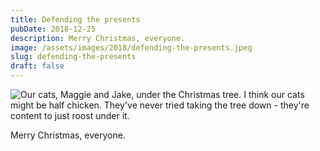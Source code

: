 ```yaml
---
title: Defending the presents
pubDate: 2018-12-25
description: Merry Christmas, everyone.
image: /assets/images/2018/defending-the-presents.jpeg
slug: defending-the-presents
draft: false
---
```


![Our cats, Maggie and Jake, under the Christmas tree.](/assets/images/2018/defending-the-presents.jpeg)
I think our cats might be half chicken. They've never tried taking the tree down - they're content to just roost under it.

Merry Christmas, everyone.
